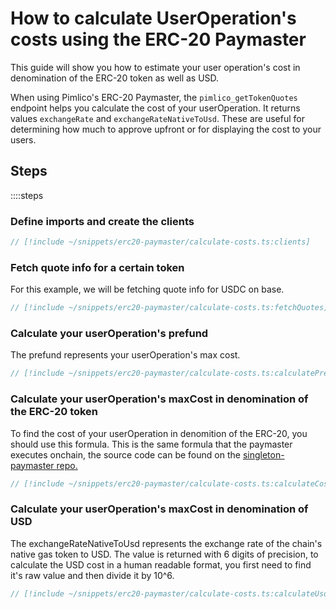 # How to calculate UserOperation's costs using the ERC-20 Paymaster

This guide will show you how to estimate your user operation's cost in denomination of the ERC-20 token as well as USD.

When using Pimlico's ERC-20 Paymaster, the `pimlico_getTokenQuotes` endpoint helps you calculate the cost of your userOperation. It returns values `exchangeRate` and `exchangeRateNativeToUsd`. These are useful for determining how much to approve upfront or for displaying the cost to your users.

## Steps

::::steps
### Define imports and create the clients

```ts
// [!include ~/snippets/erc20-paymaster/calculate-costs.ts:clients]
```

### Fetch quote info for a certain token

For this example, we will be fetching quote info for USDC on base.

```ts
// [!include ~/snippets/erc20-paymaster/calculate-costs.ts:fetchQuotes]
```

### Calculate your userOperation's prefund

The prefund represents your userOperation's max cost.

```ts
// [!include ~/snippets/erc20-paymaster/calculate-costs.ts:calculatePrefund]
```

### Calculate your userOperation's maxCost in denomination of the ERC-20 token

To find the cost of your userOperation in denomition of the ERC-20, you should use this formula. This is the same formula that the paymaster executes onchain, the source code can be found on the [singleton-paymaster repo.](https://github.com/pimlicolabs/singleton-paymaster/blob/08c85d3190db5110a37f1a8555797ec63b6984ec/src/base/BaseSingletonPaymaster.sol#L326-L341)

```ts
// [!include ~/snippets/erc20-paymaster/calculate-costs.ts:calculateCostInToken]
```

### Calculate your userOperation's maxCost in denomination of USD

The exchangeRateNativeToUsd represents the exchange rate of the chain's native gas token to USD. The value is returned with 6 digits of precision, to calculate the USD cost in a human readable format, you first need to find it's raw value and then divide it by 10^6.

```ts
// [!include ~/snippets/erc20-paymaster/calculate-costs.ts:calculateUsdCost]
```
